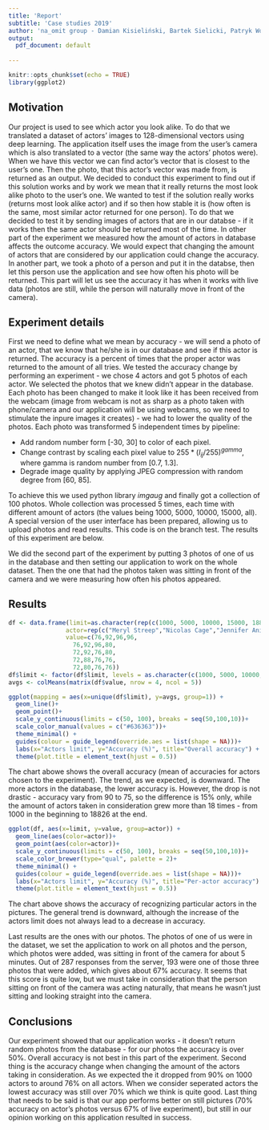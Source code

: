 ```yaml
---
title: 'Report'
subtitle: 'Case studies 2019'
author: 'na_omit group - Damian Kisieliński, Bartek Sielicki, Patryk Wołosz'
output:
  pdf_document: default
  
---
```

```r
knitr::opts_chunk$set(echo = TRUE)
library(ggplot2)
```

## Motivation

Our project is used to see which actor you look alike. To do that we translated a dataset of actors' images to 128-dimensional vectors using deep learning. The application itself uses the image from the user's camera which is also translated to a vector (the same way the actors' photos were). When we have this vector we can find actor's vector that is closest to the user's one. Then the photo, that this actor's vector was made from, is returned as an output. We decided to conduct this experiment to find out if this solution works and by work we mean that it really returns the most look alike photo to the user's one. \newline
We wanted to test if the solution really works (returns most look alike actor) and if so then how stable it is (how often is the same, most similar actor returned for one person). To do that we decided to test it by sending images of actors that are in our databse - if it works then the same actor should be returned most of the time. In other part of the experiment we measured how the amount of actors in database affects the outcome accuracy. We would expect that changing the amount of actors that are considered by our application could change the accuracy. In another part, we took a photo of a person and put it in the databse, then let this person use the application and see how often his photo will be returned. This part will let us see the accuracy it has when it works with live data (photos are still, while the person will naturally move in front of the camera).

## Experiment details

First we need to define what we mean by accuracy - we will send a photo of an actor, that we know that he/she is in our database and see if this actor is returned. The accuracy is a percent of times that the proper actor was returned to the amount of all tries. We tested the accuracy change by performing an experiment - we chose 4 actors and got 5 photos of each actor. We selected the photos that we knew didn't appear in the database. Each photo has been changed to make it look like it has been received from the webcam (image from webcam is not as sharp as a photo taken with phone/camera and our application will be using webcams, so we need to stimulate the inpure images it creates) - we had to lower the quality of the photos. Each photo was transformed 5 independent times by pipeline:  

* Add random number form [-30, 30] to color of each pixel.
* Change contrast by scaling each pixel value to $255*(I_{ij}/255)^{gamma}$, where gamma is random number from [0.7, 1.3].
* Degrade image quality by applying JPEG compression with random degree from [60, 85].

To achieve this we used python library $imgaug$ and finally got a collection of 100 photos. Whole collection was processed 5 times, each time with different amount of actors (the values being 1000, 5000, 10000, 15000, all). A special version of the user interface has been prepared, allowing us to upload photos and read results. This code is on the branch test. The results of this experiment are below. \newline

We did the second part of the experiment by putting 3 photos of one of us in the database and then setting our application to work on the whole dataset. Then the one that had the photos taken was sitting in front of the camera and we were measuring how often his photos appeared.

## Results

```r
df <- data.frame(limit=as.character(rep(c(1000, 5000, 10000, 15000, 18826),each=4)),
                actor=rep(c("Meryl Streep","Nicolas Cage","Jennifer Aniston","Brad Pitt"), times=5),
                value=c(76,92,96,96,
                  76,92,96,80,
                  72,92,76,80,
                  72,88,76,76,
                  72,80,76,76))
df$limit <- factor(df$limit, levels = as.character(c(1000, 5000, 10000, 15000, 18826)))
avgs <- colMeans(matrix(df$value, nrow = 4, ncol = 5))
```

```r
ggplot(mapping = aes(x=unique(df$limit), y=avgs, group=1)) +
  geom_line()+
  geom_point()+
  scale_y_continuous(limits = c(50, 100), breaks = seq(50,100,10))+
  scale_color_manual(values = c("#636363"))+
  theme_minimal() + 
  guides(colour = guide_legend(override.aes = list(shape = NA)))+
  labs(x="Actors limit", y="Accuracy (%)", title="Overall accuracy") +
  theme(plot.title = element_text(hjust = 0.5))
```

The chart abowe shows the overall accuracy (mean of accuracies for actors chosen to the experiment). The trend, as we expected, is downward. The more actors in the database, the lower accuracy is. However, the drop is not drastic - accuracy vary from 90 to 75, so the difference is 15% only, while the amount of actors taken in consideration grew more than 18 times - from 1000 in the beginning to 18826 at the end. 

```r
ggplot(df, aes(x=limit, y=value, group=actor)) +
  geom_line(aes(color=actor))+
  geom_point(aes(color=actor))+
  scale_y_continuous(limits = c(50, 100), breaks = seq(50,100,10))+
  scale_color_brewer(type="qual", palette = 2)+
  theme_minimal() + 
  guides(colour = guide_legend(override.aes = list(shape = NA)))+
  labs(x="Actors limit", y="Accuracy (%)", title="Per-actor accuracy") +
  theme(plot.title = element_text(hjust = 0.5))
```

The chart above shows the accuracy of recognizing particular actors in the pictures. The general trend is downward, although the increase of the actors limit does not always lead to a decrease in accuracy. \newline

Last results are the ones with our photos. The photos of one of us were in the dataset, we set the application to work on all photos and the person, which photos were added, was sitting in front of the camera for about 5 minutes. Out of 287 responses from the server, 193 were one of those three photos that were added, which gives about 67\% accuracy. It seems that this score is quite low, but we must take in consideration that the person sitting on front of the camera was acting naturally, that means he wasn't just sitting and looking straight into the camera.

## Conclusions

Our experiment showed that our application works - it doesn't return random photos from the database - for our photos the accuracy is over 50\%. Overall accuracy is not best in this part of the experiment. Second thing is the accuracy change when changing the amount of the actors taking in consideration. As we expected the it dropped from 90\% on 1000 actors to around 76\% on all actors. When we consider seperated actors the lowest accuracy was still over 70\% which we think is quite good. Last thing that needs to be said is that our app performs better on still pictures (70\% accuracy on actor's photos versus 67\% of live experiment), but still in our opinion working on this application resulted in success.
